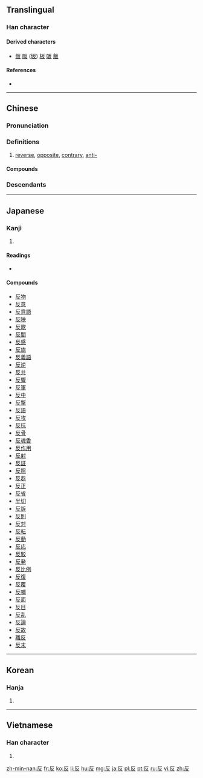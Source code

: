 ==Translingual==

===Han character===
{{Han char|rn=29|rad=又|as=02|sn=4|four=7124<sub>7</sub>|canj=竹水 (HE)|ids=⿸[[𠂆]][[又]]}}

====Derived characters====
* [[仮]] [[阪]] ([[坂]]) [[板]] [[販]] [[飯]]

====References====
* {{Han ref|kx=0165.190|dkj=03127|dj=0375.040|hdz=10391.030|uh=53CD|ud=21453|bh=A4CF|bd=42191}}

----

==Chinese==
{{zh-hanzi-box|反}}

===Pronunciation===
{{zh-pron
|m=fǎn
|c=faan2
|h=pfs=fán
|mn=hoán
|mc=y
|oc=y
|cat=n,a,v,adv
}}

===Definitions===
{{zh-hanzi}}

# [[reverse]], [[opposite]], [[contrary]], [[anti-]]

====Compounds====
{{der5
| {{zh-l|反霸}}
| {{zh-l|反綁/反绑}}
| {{zh-l|反比}}
| {{zh-l|反比例}}
| {{zh-l|反駁/反驳}}
| {{zh-l|反哺}}
| {{zh-l|反差}}
| {{zh-l|反常}}
| {{zh-l|反襯/反衬}}
| {{zh-l|反衝力/反冲力}}
| {{zh-l|反芻/反刍}}
| {{zh-l|反芻動物/反刍动物}}
| {{zh-l|反芻胃/反刍胃}}
| {{zh-l|反串}}
| {{zh-l|反唇相譏/反唇相讥}}
| {{zh-l|反倒}}
| {{zh-l|反調/反调}}
| {{zh-l|反動/反动}}
| {{zh-l|反動派/反动派}}
| {{zh-l|反對/反对}}
| {{zh-l|反對黨/反对党}}
| {{zh-l|反對派/反对派}}
| {{zh-l|反而}}
| {{zh-l|反方}}
| {{zh-l|反復/反复}}
| {{zh-l|反復無常/反复无常}}
| {{zh-l|反感}}
| {{zh-l|反戈一擊/反戈一击}}
| {{zh-l|反革命}}
| {{zh-l|反攻}}
| {{zh-l|反躬自問/反躬自问}}
| {{zh-l|反顧/反顾}}
| {{zh-l|反光}}
| {{zh-l|反光燈/反光灯}}
| {{zh-l|反光鏡/反光镜}}
| {{zh-l|反過來/反过来}}
| {{zh-l|反函數/反函数}}
| {{zh-l|反話/反话}}
| {{zh-l|反悔}}
| {{zh-l|反擊/反击}}
| {{zh-l|反剪}}
| {{zh-l|反間/反间}}
| {{zh-l|反詰/反诘}}
| {{zh-l|反抗}}
| {{zh-l|反客為主/反客为主}}
| {{zh-l|反口}}
| {{zh-l|反饋/反馈}}
| {{zh-l|反粒子}}
| {{zh-l|反亂/反乱}}
| {{zh-l|反面}}
| {{zh-l|反面人物}}
| {{zh-l|反目}}
| {{zh-l|反派}}
| {{zh-l|反叛}}
| {{zh-l|反撲/反扑}}
| {{zh-l|反其道而行之}}
| {{zh-l|反潛/反潜}}
| {{zh-l|反切}}
| {{zh-l|反求諸己/反求诸己}}
| {{zh-l|反犬旁兒/反犬旁儿}}
| {{zh-l|反三角函數/反三角函数}}
| {{zh-l|反射}}
| {{zh-l|反射角}}
| {{zh-l|反射爐/反射炉}}
| {{zh-l|反射線/反射线}}
| {{zh-l|反身}}
| {{zh-l|反詩/反诗}}
| {{zh-l|反是}}
| {{zh-l|反手}}
| {{zh-l|反水}}
| {{zh-l|反水不收}}
| {{zh-l|反思}}
| {{zh-l|反訴/反诉}}
| {{zh-l|反鎖/反锁}}
| {{zh-l|反彈/反弹}}
| {{zh-l|反坦克炮}}
| {{zh-l|反胃}}
| {{zh-l|反文旁兒/反文旁儿}}
| {{zh-l|反問/反问}}
| {{zh-l|反誣/反诬}}
| {{zh-l|反物質/反物质}}
| {{zh-l|反響/反响}}
| {{zh-l|反向}}
| {{zh-l|反省}}
| {{zh-l|反宣傳/反宣传}}
| {{zh-l|反咬}}
| {{zh-l|反義詞/反义词}}
| {{zh-l|反應/反应}}
| {{zh-l|反應堆/反应堆}}
| {{zh-l|反映}}
| {{zh-l|反映論/反映论}}
| {{zh-l|反右}}
| {{zh-l|反語/反语}}
| {{zh-l|反掌}}
| {{zh-l|反照}}
| {{zh-l|反正}}
| {{zh-l|反證/反证}}
| {{zh-l|反證法/反证法}}
| {{zh-l|反之}}
| {{zh-l|反質子/反质子}}
| {{zh-l|反中子}}
| {{zh-l|反嘴}}
| {{zh-l|反作用}}
}}

===Descendants===
{{Sinoxenic-word|反|はん|반|phản}}

----

==Japanese==

===Kanji===
{{ja-kanji|grade=3|rs=又02}}

# {{defn|lang=ja|sort=又02}}

====Readings====
* {{ja-readings|on=[[はん]] (han), [[たん]] (tan), [[ほん]] (hon)|kun=[[そる]] (soru), [[かえす]] (kaesu), [[かえる]] (kaeru)}}

====Compounds====
* [[反物]]
* [[反意]]
* [[反意語]]
* [[反映]]
* [[反歌]]
* [[反間]]
* [[反感]]
* [[反旗]]
* [[反義語]]
* [[反逆]]
* [[反共]]
* [[反響]]
* [[反軍]]
* [[反中]]
* [[反撃]]
* [[反語]]
* [[反攻]]
* [[反抗]]
* [[反骨]]
* [[反魂香]]
* [[反作用]]
* [[反射]]
* [[反証]]
* [[反照]]
* [[反芻]]
* [[反正]]
* [[反省]]
* [[半切]]
* [[反訴]]
* [[反則]]
* [[反対]]
* [[反転]]
* [[反動]]
* [[反応]]
* [[反駁]]
* [[反発]]
* [[反比例]]
* [[反復]]
* [[反覆]]
* [[反哺]]
* [[反面]]
* [[反目]]
* [[反乱]]
* [[反論]]
* [[反故]]
* [[離反]]
* [[反末]]

----

==Korean==

===Hanja===
{{ko-hanja|hangeul=[[반]], [[번]]|rv=ban, beon|mr=pan, pŏn}}

# {{defn|lang=ko|sort=又02}}

----

==Vietnamese==

===Han character===
{{vi-hantu|[[phản]]|rs=又02}}

# {{defn|lang=vi|sort=又02}}

[[zh-min-nan:反]]
[[fr:反]]
[[ko:反]]
[[li:反]]
[[hu:反]]
[[mg:反]]
[[ja:反]]
[[pl:反]]
[[pt:反]]
[[ru:反]]
[[vi:反]]
[[zh:反]]